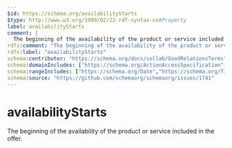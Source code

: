 ```yaml
---
$id: https://schema.org/availabilityStarts
$type: http://www.w3.org/1999/02/22-rdf-syntax-ns#Property
label: availabilityStarts
comment: |
  The beginning of the availability of the product or service included in the offer.
rdfs:comment: "The beginning of the availability of the product or service included in the offer."
rdfs:label: "availabilityStarts"
schema:contributor: "https://schema.org/docs/collab/GoodRelationsTerms"
schema:domainIncludes: ["https://schema.org/ActionAccessSpecification","https://schema.org/Demand","https://schema.org/Offer"]
schema:rangeIncludes: ["https://schema.org/Date","https://schema.org/Time","https://schema.org/DateTime"]
schema:source: "https://github.com/schemaorg/schemaorg/issues/1741"
---
```


# availabilityStarts

The beginning of the availability of the product or service included in the offer.

